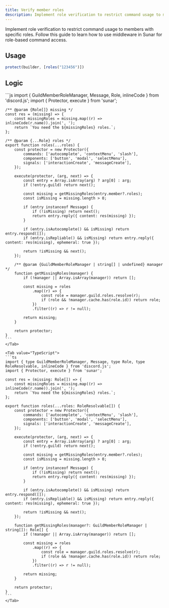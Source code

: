 ```yaml
---
title: Verify member roles
description: Implement role verification to restrict command usage to members with specific roles. Follow this guide to learn how to use middleware in Sunar for role-based command access.
---
```


Implement role verification to restrict command usage to members with specific roles. Follow this guide to learn how to use middleware in Sunar for role-based command access.

## Usage

```js
protect(builder, [roles("123456")])
```

## Logic

<LanguageTabs>
	<Tab value="JavaScript">
	```js
	import { GuildMemberRoleManager, Message, Role, inlineCode } from 'discord.js';
	import { Protector, execute } from 'sunar';

	/** @param {Role[]} missing */
	const res = (missing) => {
		const missingRoles = missing.map((r) => inlineCode(r.name)).join(', ');
		return `You need the ${missingRoles} roles.`;
	};

	/** @param {...Role} roles */
	export function roles(...roles) {
		const protector = new Protector({
			commands: ['autocomplete', 'contextMenu', 'slash'],
			components: ['button', 'modal', 'selectMenu'],
			signals: ['interactionCreate', 'messageCreate'],
		});

		execute(protector, (arg, next) => {
			const entry = Array.isArray(arg) ? arg[0] : arg;
			if (!entry.guild) return next();

			const missing = getMissingRoles(entry.member?.roles);
			const isMissing = missing.length > 0;

			if (entry instanceof Message) {
				if (!isMissing) return next();
				return entry.reply({ content: res(missing) });
			}

			if (entry.isAutocomplete() && isMissing) return entry.respond([]);
			if (entry.isRepliable() && isMissing) return entry.reply({ content: res(missing), ephemeral: true });

			return !isMissing && next();
		});

		/** @param {GuildMemberRoleManager | string[] | undefined} manager */
		function getMissingRoles(manager) {
			if (!manager || Array.isArray(manager)) return [];

			const missing = roles
				.map((r) => {
					const role = manager.guild.roles.resolve(r);
					if (role && !manager.cache.has(role.id)) return role;
				})
				.filter((r) => r != null);

			return missing;
		}

		return protector;
	}
	```
	</Tab>

	<Tab value="TypeScript">
	```ts
	import { type GuildMemberRoleManager, Message, type Role, type RoleResolvable, inlineCode } from 'discord.js';
	import { Protector, execute } from 'sunar';

	const res = (missing: Role[]) => {
		const missingRoles = missing.map((r) => inlineCode(r.name)).join(', ');
		return `You need the ${missingRoles} roles.`;
	};

	export function roles(...roles: RoleResolvable[]) {
		const protector = new Protector({
			commands: ['autocomplete', 'contextMenu', 'slash'],
			components: ['button', 'modal', 'selectMenu'],
			signals: ['interactionCreate', 'messageCreate'],
		});

		execute(protector, (arg, next) => {
			const entry = Array.isArray(arg) ? arg[0] : arg;
			if (!entry.guild) return next();

			const missing = getMissingRoles(entry.member?.roles);
			const isMissing = missing.length > 0;

			if (entry instanceof Message) {
				if (!isMissing) return next();
				return entry.reply({ content: res(missing) });
			}

			if (entry.isAutocomplete() && isMissing) return entry.respond([]);
			if (entry.isRepliable() && isMissing) return entry.reply({ content: res(missing), ephemeral: true });

			return !isMissing && next();
		});

		function getMissingRoles(manager?: GuildMemberRoleManager | string[]): Role[] {
			if (!manager || Array.isArray(manager)) return [];

			const missing = roles
				.map((r) => {
					const role = manager.guild.roles.resolve(r);
					if (role && !manager.cache.has(role.id)) return role;
				})
				.filter((r) => r != null);

			return missing;
		}

		return protector;
	}
	```
	</Tab>
</LanguageTabs>
